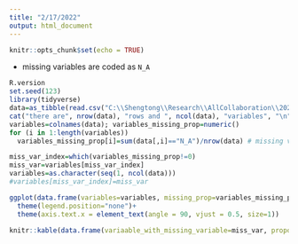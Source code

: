 ```yaml
---
title: "2/17/2022"
output: html_document
---
```


```r
knitr::opts_chunk$set(echo = TRUE)
```


* missing variables are coded as `N_A`

```r
R.version
set.seed(123)
library(tidyverse)
data=as_tibble(read.csv("C:\\Shengtong\\Research\\AllCollaboration\\2022\\202202\\Soni\\data_2021-09-27_4.csv"))
cat("there are", nrow(data), "rows and ", ncol(data), "variables", "\n")
variables=colnames(data); variables_missing_prop=numeric()
for (i in 1:length(variables))
  variables_missing_prop[i]=sum(data[,i]=="N_A")/nrow(data) # missing variables are coded as "N_A"

miss_var_index=which(variables_missing_prop!=0)
miss_var=variables[miss_var_index]
variables=as.character(seq(1, ncol(data)))
#variables[miss_var_index]=miss_var

ggplot(data.frame(variables=variables, missing_prop=variables_missing_prop), aes(x=variables, y=variables_missing_prop, fill=variables)) +geom_bar(stat="identity")+
  theme(legend.position="none")+
  theme(axis.text.x = element_text(angle = 90, vjust = 0.5, size=1))

knitr::kable(data.frame(variaable_with_missing_variable=miss_var, proportion_of_missing_variable=variables_missing_prop[miss_var_index]))
```